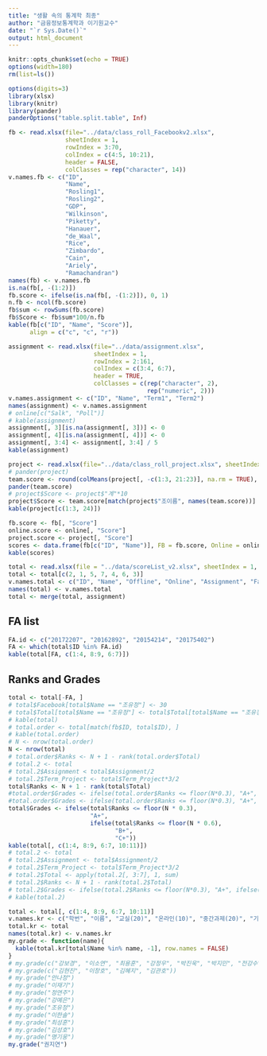 ```yaml
---
title: "생활 속의 통계학 최종"
author: "금융정보통계학과 이기원교수"
date: "`r Sys.Date()`"
output: html_document
---
```


```r
knitr::opts_chunk$set(echo = TRUE)
options(width=180)
rm(list=ls())
```

```r
options(digits=3)
library(xlsx)
library(knitr)
library(pander)
panderOptions("table.split.table", Inf)
```

<!--### Facebook Data-->

```r
fb <- read.xlsx(file="../data/class_roll_Facebookv2.xlsx", 
                sheetIndex = 1, 
                rowIndex = 3:70, 
                colIndex = c(4:5, 10:21), 
                header = FALSE, 
                colClasses = rep("character", 14))
v.names.fb <- c("ID", 
                "Name", 
                "Rosling1", 
                "Rosling2", 
                "GDP", 
                "Wilkinson", 
                "Piketty", 
                "Hanauer", 
                "de_Waal", 
                "Rice", 
                "Zimbardo", 
                "Cain", 
                "Ariely", 
                "Ramachandran")
names(fb) <- v.names.fb
is.na(fb[, -(1:2)])
fb.score <- ifelse(is.na(fb[, -(1:2)]), 0, 1)
n.fb <- ncol(fb.score)
fb$sum <- rowSums(fb.score)
fb$Score <- fb$sum*100/n.fb
kable(fb[c("ID", "Name", "Score")], 
      align = c("c", "c", "r"))
```

<!--### Online Attendance-->

```r
assignment <- read.xlsx(file="../data/assignment.xlsx", 
                        sheetIndex = 1, 
                        rowIndex = 2:161, 
                        colIndex = c(3:4, 6:7), 
                        header = TRUE, 
                        colClasses = c(rep("character", 2), 
                                       rep("numeric", 2)))
v.names.assignment <- c("ID", "Name", "Term1", "Term2")
names(assignment) <- v.names.assignment
# online[c("Salk", "Poll")]
# kable(assignment)
assignment[, 3][is.na(assignment[, 3])] <- 0
assignment[, 4][is.na(assignment[, 4])] <- 0
assignment[, 3:4] <- assignment[, 3:4] / 5
kable(assignment)
```

<!--### Team Projects-->

```r
project <- read.xlsx(file="../data/class_roll_project.xlsx", sheetIndex= 1, rowIndex = 2:70, colIndex = c(4:5, 10:30), colClasses = c(rep("character", 3), rep("numeric", 20)))
# pander(project)
team.score <- round(colMeans(project[, -c(1:3, 21:23)], na.rm = TRUE), digits = 2)
pander(team.score)
# project$Score <- project$"계"*10
project$Score <- team.score[match(project$"조이름", names(team.score))]
kable(project[c(1:3, 24)])
```

<!--### Integration-->

```r
fb.score <- fb[, "Score"]
online.score <- online[, "Score"]
project.score <- project[, "Score"]
scores <- data.frame(fb[c("ID", "Name")], FB = fb.score, Online = online.score, Project = project.score)
kable(scores)
```

<!--### Total Scores-->

```r
total <- read.xlsx(file = "../data/scoreList_v2.xlsx", sheetIndex = 1, rowIndex = 3:162, colIndex = 2:8, colClasses = c(rep("character", 2), rep("numeric", 5)), header = TRUE)
total <- total[c(2, 1, 5, 7, 4, 6, 3)]
v.names.total <- c("ID", "Name", "Offline", "Online", "Assignment", "Facebook", "Total")
names(total) <- v.names.total
total <- merge(total, assignment)
```

## FA list
 
```r
FA.id <- c("20172207", "20162892", "20154214", "20175402")
FA <- which(total$ID %in% FA.id)
kable(total[FA, c(1:4, 8:9, 6:7)])
```

## Ranks and Grades

```r
total <- total[-FA, ]
# total$Facebook[total$Name == "조유정"] <- 30
# total$Total[total$Name == "조유정"] <- total$Total[total$Name == "조유정"] + 2.5
# kable(total)
# total.order <- total[match(fb$ID, total$ID), ]
# kable(total.order)
# N <- nrow(total.order)
N <- nrow(total)
# total.order$Ranks <- N + 1 - rank(total.order$Total)
# total.2 <- total
# total.2$Assignment < total$Assignment/2
# total.2$Term_Project <- total$Term_Project*3/2
total$Ranks <- N + 1 - rank(total$Total)
#total.order$Grades <- ifelse(total.order$Ranks <= floor(N*0.3), "A+", ifelse(total.order$Ranks <= floor(N*0.6), "B+", "C+"))
#total.order$Grades <- ifelse(total.order$Ranks <= floor(N*0.3), "A+", ifelse(total.order$Ranks <= floor(N*0.6), "B+", ifelse(total.order$Project <= 0, "F", ifelse(total.order$Name == "ANGIRMAA GANBAT", "B+", "C+"))))
total$Grades <- ifelse(total$Ranks <= floor(N * 0.3), 
                       "A+", 
                       ifelse(total$Ranks <= floor(N * 0.6), 
                              "B+", 
                              "C+"))
kable(total[, c(1:4, 8:9, 6:7, 10:11)])
# total.2 <- total
# total.2$Assignment <- total$Assignment/2
# total.2$Term_Project <- total$Term_Project*3/2
# total.2$Total <- apply(total.2[, 3:7], 1, sum)
# total.2$Ranks <- N + 1 - rank(total.2$Total)
# total.2$Grades <- ifelse(total.2$Ranks <= floor(N*0.3), "A+", ifelse(total.2$Ranks <= floor(N*0.6), "B+", "C+"))
# kable(total.2)
```

<P style = "page-break-before:always">


```r
total <- total[, c(1:4, 8:9, 6:7, 10:11)]
v.names.kr <- c("학번", "이름", "교실(20)", "온라인(10)", "중간과제(20)", "기말과제(20)", "페이스북(30)", "총점(100)", "순위(155명중)", "학점")
total.kr <- total
names(total.kr) <- v.names.kr
my.grade <- function(name){
  kable(total.kr[total$Name %in% name, -1], row.names = FALSE)
}
# my.grade(c("강보경", "이소연", "최용훈", "강정우", "박진욱", "박지민", "전강수", "권지연", "양아영", "윤동준", "이한솔", "장대혁", "장민호"))
# my.grade(c("김현진", "이창호", "김혜지", "김관호"))
# my.grade("안나정")
# my.grade("이재기")
# my.grade("정연주")
# my.grade("강예은")
# my.grade("조유정")
# my.grade("이한솔")
# my.grade("최성훈")
# my.grade("김성호")
# my.grade("명기웅")
my.grade("권지연")
```

<!--### Save Data

```r
save.image(file = "../R/final_Records.RData")
```

-->
               